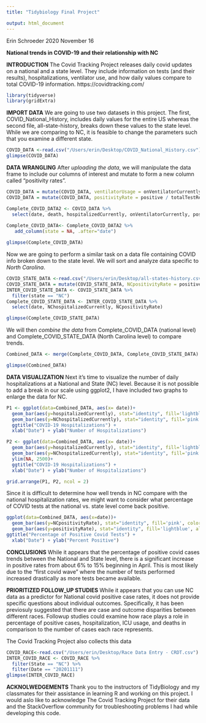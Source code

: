 ```yaml
---
title: "Tidybiology Final Project"  

output: html_document
---
```

Erin Schroeder 
2020 November 16

**National trends in COVID-19 and their relationship with NC**

**INTRODUCTION**
The Covid Tracking Project releases daily covid updates on a national and a state level. They include information on tests (and their results), hospitalizations, ventilator use, and how daily values compare to total COVID-19 information. 
https://covidtracking.com/ 

```r

library(tidyverse)
library(gridExtra)
```

**IMPORT DATA**
We are going to use two datasets in this project.  The first, COVID_National_History, includes daily values for the entire US whereas the second file, all-state-history, breaks down these values to the state level.  While we are comparing to NC, it is feasible to change the parameters such that you examine a different state.  

```r
COVID_DATA <-read.csv("/Users/erin/Desktop/COVID_National_History.csv")
glimpse(COVID_DATA)
```

**DATA WRANGLING**
After *uploading the data*,  we will manipulate the data frame to include our columns of interest and mutate to form a new column called "positivity rates".  
```r
COVID_DATA = mutate(COVID_DATA, ventilatorUsage = onVentilatorCurrently / hospitalizedCurrently)
COVID_DATA = mutate(COVID_DATA, positivityRate = positive / totalTestResults)

Complete_COVID_DATA2 <- COVID_DATA %>% 
  select(date, death, hospitalizedCurrently, onVentilatorCurrently, positive, totalTestResults, ventilatorUsage, positivityRate) 
 
Complete_COVID_DATA<- Complete_COVID_DATA2 %>% 
   add_column(state = NA, .after="date")

glimpse(Complete_COVID_DATA)
```

Now we are going to perform a similar task on a data file containing COVID info broken down to the state level. We will sort and analyze data specific to *North Carolina*.
```r
COVID_STATE_DATA <-read.csv("/Users/erin/Desktop/all-states-history.csv")
COVID_STATE_DATA = mutate(COVID_STATE_DATA, NCpositivityRate = positive / totalTestResults)
INTER_COVID_STATE_DATA <- COVID_STATE_DATA %>% 
  filter(state == "NC") 
Complete_COVID_STATE_DATA <- INTER_COVID_STATE_DATA %>% 
  select(date, NChospitalizedCurrently, NCpositivityRate) 

glimpse(Complete_COVID_STATE_DATA)
```

We will then *combine the data* from Complete_COVID_DATA (national level) and Complete_COVID_STATE_DATA (North Carolina level) to compare trends.  
```r
Combined_DATA <- merge(Complete_COVID_DATA, Complete_COVID_STATE_DATA)

glimpse(Combined_DATA)
```

**DATA VISUALIZATION**
Next it's time to visualize the number of daily hospitalizations at a National and State (NC) level. Because it is not possible to add a break in our scale using ggplot2, I have included two graphs to enlarge the data for NC. 
```r
P1 <- ggplot(data=Combined_DATA, aes(x= date))+
  geom_bar(aes(y=hospitalizedCurrently), stat="identity", fill='lightblue', alpha=factor(0.1))+
  geom_bar(aes(y=NChospitalizedCurrently), stat="identity", fill='pink', color= 'pink')+
  ggtitle("COVID-19 Hospitalizations") +
  xlab("Date") + ylab("Number of Hospitalizations")

P2 <- ggplot(data=Combined_DATA, aes(x= date))+
  geom_bar(aes(y=hospitalizedCurrently), stat="identity", fill='lightblue', alpha=factor(0.8))+
  geom_bar(aes(y=NChospitalizedCurrently), stat="identity", fill='pink', alpha=factor(2))+
  ylim(NA, 2500)+
  ggtitle("COVID-19 Hospitalizations") +
  xlab("Date") + ylab("Number of Hospitalizations")

grid.arrange(P1, P2, ncol = 2)
```

Since it is difficult to determine how well trends in NC compare with the national hospitalization rates, we might want to consider what percentage of COVID tests at the national vs. state level come back positive.  
```r
ggplot(data=Combined_DATA, aes(x=date))+
  geom_bar(aes(y=NCpositivityRate), stat="identity", fill='pink', color= 'pink')+
  geom_bar(aes(y=positivityRate), stat="identity", fill='lightblue', alpha=factor(0.1))+
ggtitle("Percentage of Positive Covid Tests") +
  xlab("Date") + ylab("Percent Positive")
```

**CONCLUSIONS**
While it appears that the percentage of positive covid cases trends between the National and State level, there is a significant increase in positive rates from about 6% to 15% beginning in April.  This is most likely due to the "first covid wave" where the number of tests performed increased drastically as more tests became available.  

**PRIORITIZED FOLLOW_UP STUDIES**
While it appears that you can use NC data as a predictor for National covid positive case rates, it does not provide specific questions about individual outcomes.  Specifically, it has been previosuly suggested that there are case and outcome disparities between different races.  Followup studies could examine how race plays a role in percentage of positive cases, hospitalization, ICU usage, and deaths in comparison to the number of cases each race represents.  

The Covid Tracking Project also collects this data
```r
COVID_RACE<-read.csv("/Users/erin/Desktop/Race Data Entry - CRDT.csv")
INTER_COVID_RACE <- COVID_RACE %>% 
  filter(State == "NC") %>% 
  filter(Date == "20201111")
glimpse(INTER_COVID_RACE)
```


**ACKNOLWEDGEMENTS**
Thank you to the instructors of TidyBiology and my classmates for their assistance in learning R and working on this project.  I would aslo like to acknowledge The Covid Tracking Project for their data and the StackOverflow community for troubleshooting problems I had while developing this code.  




